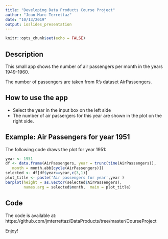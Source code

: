 ```yaml
---
title: "Developing Data Products Course Project"
author: "Jean-Marc Terrettaz"
date: "10/13/2019"
output: ioslides_presentation
---
```


```r
knitr::opts_chunk$set(echo = FALSE)
```

## Description

This small app shows the number of air passengers per month in the years 1949-1960. 

The number of passengers are taken from R's dataset AirPassengers. 

## How to use the app

- Select the year in the input box on the left side
- The number of air passergers for this year are shown in the plot on the right side.

## Example: Air Passengers for year 1951

The following code draws the plot for year 1951:
```r
year <- 1951
df <- data.frame(AirPassengers, year = trunc(time(AirPassengers)), 
   month = month.abb[cycle(AirPassengers)])
selected <- df[df$year==year,c(3,1)]
plot_title <- paste('Air passengers for year',year )
barplot(height = as.vector(selected$AirPassengers), 
        names.arg = selected$month,  main = plot_title)
```

## Code

The code is available at: https://github.com/jmterrettaz/DataProducts/tree/master/CourseProject

Enjoy!